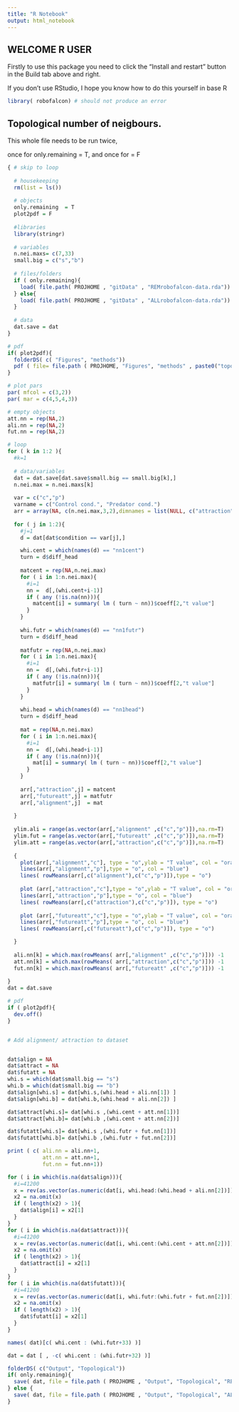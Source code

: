 ```yaml
---
title: "R Notebook"
output: html_notebook
---
```




## WELCOME R USER

Firstly to use this package you need to click the "Install and restart" button in the Build tab above and right. 

If you don't use RStudio, I hope you know how to do this yourself in base R

```R
library( robofalcon) # should not produce an error
```

## Topological number of neigbours.

This whole file needs to be run twice, 

once for only.remaining = T, and once for = F

```R
{ # skip to loop
  
  # housekeeping
  rm(list = ls())
  
  # objects
  only.remaining  = T
  plot2pdf = F
  
  #libraries
  library(stringr)
  
  # variables 
  n.nei.maxs= c(7,33) 
  small.big = c("s","b")
  
  # files/folders
  if ( only.remaining){
    load( file.path( PROJHOME , "gitData" , "REMrobofalcon-data.rda"))
  } else{
    load( file.path( PROJHOME , "gitData" , "ALLrobofalcon-data.rda"))
  }
  
  # data
  dat.save = dat
}

# pdf
if( plot2pdf){
  folderDS( c( "Figures", "methods"))
  pdf ( file= file.path ( PROJHOME, "Figures", "methods" , paste0("topological-range-parameters-onlyRemainingindivs", only.remaining, ".pdf")),useDingbats = F)
}

# plot pars
par( mfcol = c(3,2))
par( mar = c(4,5,4,3))

# empty objects 
att.nn = rep(NA,2)
ali.nn = rep(NA,2)
fut.nn = rep(NA,2)

# loop
for ( k in 1:2 ){
  #k=1
  
  # data/variables
  dat = dat.save[dat.save$small.big == small.big[k],]
  n.nei.max = n.nei.maxs[k]
  
  var = c("c","p")
  varname = c("Control cond.", "Predator cond.")
  arr = array(NA, c(n.nei.max,3,2),dimnames = list(NULL, c("attraction" ,"futureatt","alignment"),var))
  
  for ( j in 1:2){
    #j=1
    d = dat[dat$condition == var[j],]

    whi.cent = which(names(d) == "nn1cent")
    turn = d$diff_head
    
    matcent = rep(NA,n.nei.max)
    for ( i in 1:n.nei.max){
      #i=1
      nn =  d[,(whi.cent+i-1)]
      if ( any (!is.na(nn))){
        matcent[i] = summary( lm ( turn ~ nn))$coeff[2,"t value"]
      }
    }
    
    whi.futr = which(names(d) == "nn1futr")
    turn = d$diff_head
    
    matfutr = rep(NA,n.nei.max)
    for ( i in 1:n.nei.max){
      #i=1
      nn =  d[,(whi.futr+i-1)]
      if ( any (!is.na(nn))){
        matfutr[i] = summary( lm ( turn ~ nn))$coeff[2,"t value"]
      }
    }
    
    whi.head = which(names(d) == "nn1head")
    turn = d$diff_head
    
    mat = rep(NA,n.nei.max)
    for ( i in 1:n.nei.max){
      #i=1
      nn =  d[,(whi.head+i-1)]
      if ( any (!is.na(nn))){
        mat[i] = summary( lm ( turn ~ nn))$coeff[2,"t value"]
      }
    }
    
    arr[,"attraction",j] = matcent
    arr[,"futureatt",j] = matfutr
    arr[,"alignment",j]  = mat
    
  }
  
  ylim.ali = range(as.vector(arr[,"alignment" ,c("c","p")]),na.rm=T)
  ylim.fut = range(as.vector(arr[,"futureatt" ,c("c","p")]),na.rm=T)
  ylim.att = range(as.vector(arr[,"attraction",c("c","p")]),na.rm=T)
  
  {
    plot(arr[,"alignment","c"], type = "o",ylab = "T value", col = "orange", xlab = "Number of neighbours",cex.lab = 1.4, main = paste("Alignment"),ylim = ylim.ali)
    lines(arr[,"alignment","p"],type = "o", col = "blue")
    lines( rowMeans(arr[,c("alignment"),c("c","p")]),type = "o")
    
    plot (arr[,"attraction","c"],type = "o",ylab = "T value", col = "orange", xlab = "Number of neighbours",cex.lab = 1.4,main = paste("Attraction"),ylim = ylim.att)
    lines(arr[,"attraction","p"],type = "o", col = "blue")
    lines( rowMeans(arr[,c("attraction"),c("c","p")]), type = "o")
    
    plot (arr[,"futureatt","c"],type = "o",ylab = "T value", col = "orange", xlab = "Number of neighbours",cex.lab = 1.4,main = paste("Attraction to neighbours' predicted future centroid"),ylim = ylim.fut)
    lines(arr[,"futureatt","p"],type = "o", col = "blue")
    lines( rowMeans(arr[,c("futureatt"),c("c","p")]), type = "o")

  }
  
  ali.nn[k] = which.max(rowMeans( arr[,"alignment" ,c("c","p")])) -1
  att.nn[k] = which.max(rowMeans( arr[,"attraction",c("c","p")])) -1
  fut.nn[k] = which.max(rowMeans( arr[,"futureatt" ,c("c","p")])) -1
  
}
dat = dat.save

# pdf
if ( plot2pdf){
  dev.off()
}


# Add alignment/ attraction to dataset


dat$align = NA
dat$attract = NA
dat$futatt = NA
whi.s = which(dat$small.big == "s")
whi.b = which(dat$small.big == "b")
dat$align[whi.s] = dat[whi.s,(whi.head + ali.nn[1]) ]
dat$align[whi.b] = dat[whi.b,(whi.head + ali.nn[2]) ]

dat$attract[whi.s]= dat[whi.s ,(whi.cent + att.nn[1])]
dat$attract[whi.b]= dat[whi.b ,(whi.cent + att.nn[2])]

dat$futatt[whi.s]= dat[whi.s ,(whi.futr + fut.nn[1])]
dat$futatt[whi.b]= dat[whi.b ,(whi.futr + fut.nn[2])]

print ( c( ali.nn = ali.nn+1, 
           att.nn = att.nn+1,  
           fut.nn = fut.nn+1))

for ( i in which(is.na(dat$align))){
  #i=41200
  x = rev(as.vector(as.numeric(dat[i, whi.head:(whi.head + ali.nn[2])])))
  x2 = na.omit(x)
  if ( length(x2) > 1){
    dat$align[i] = x2[1]
  }
}
for ( i in which(is.na(dat$attract))){
  #i=41200
  x = rev(as.vector(as.numeric(dat[i, whi.cent:(whi.cent + att.nn[2])])))
  x2 = na.omit(x)
  if ( length(x2) > 1){
    dat$attract[i] = x2[1]
  }
}
for ( i in which(is.na(dat$futatt))){
  #i=41200
  x = rev(as.vector(as.numeric(dat[i, whi.futr:(whi.futr + fut.nn[2])])))
  x2 = na.omit(x)
  if ( length(x2) > 1){
    dat$futatt[i] = x2[1]
  }
}

names( dat)[c( whi.cent : (whi.futr+33) )]

dat = dat [ , -c( whi.cent : (whi.futr+32) )]

folderDS( c("Output", "Topological"))
if( only.remaining){
  save( dat, file = file.path ( PROJHOME , "Output", "Topological", "REMrobofalcon-data.rda"))
} else {
  save( dat, file = file.path ( PROJHOME , "Output", "Topological", "ALLrobofalcon-data.rda"))
}

```

